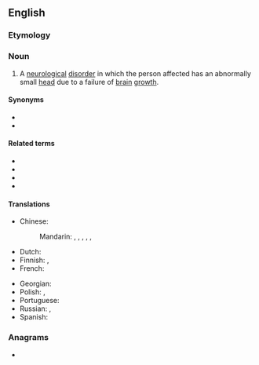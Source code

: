 ==English==

===Etymology===
{{confix|micro|cephaly|lang=en}}

===Noun===
{{wikipedia}}
{{en-noun|~|microcephalies}}

# A [[neurological]] [[disorder]] in which the person affected has an abnormally small [[head]] due to a failure of [[brain]] [[growth]].

====Synonyms====
* {{l|en|microcephalia}}
* {{l|en|microcephalism}}

====Related terms====
* {{l|en|microcephalic}}
* {{l|en|microcephale}}
* {{l|en|microcephalous}}
* {{l|en|microcephalus}}

====Translations====
{{trans-top|neurological disorder}}
* Chinese:
*: Mandarin: {{t|cmn|畸形小頭|sc=Hani}}, {{t|cmn|畸形小头|tr=jīxíng xiǎotóu|sc=Hani}}, {{t|cmn|小頭畸形|sc=Hani}}, {{t|cmn|小头畸形|tr=xiǎotóu jīxíng|sc=Hani}}, {{t|cmn|小腦症|sc=Hani}}, {{t|cmn|小脑症|tr=xiǎonǎozhèng|sc=Hani}}
* Dutch: {{t|nl|microcefalie|f}}
* Finnish: {{t|fi|pienipäisyys}}, {{t+|fi|mikrokefalia}}
* French: {{t+|fr|microcéphalie|f}}
{{trans-mid}}
* Georgian: {{t|ka|მიკროკეფალია}}
* Polish: {{t+|pl|mikrocefalia|f}}, {{t+|pl|małogłowie|n}}
* Portuguese: {{t+|pt|microcefalia|f}}
* Russian: {{t+|ru|микроцефа́лия|f}}, {{t+|ru|микрокефа́лия|f}}
* Spanish: {{t+|es|microcefalia|f}}
{{trans-bottom}}

===Anagrams===
* {{anagrams|en|pyrochemical}}